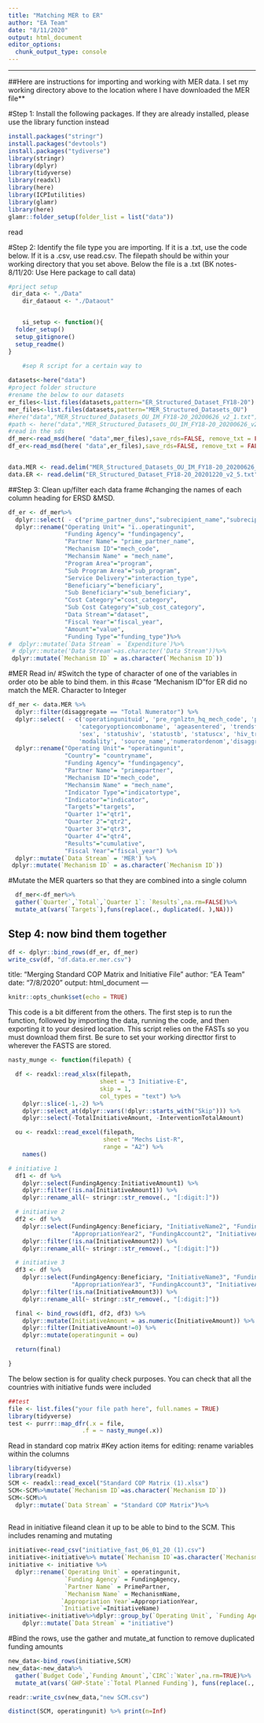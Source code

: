 ```yaml
---
title: "Matching MER to ER"
author: "EA Team"
date: "8/11/2020"
output: html_document
editor_options: 
  chunk_output_type: console
---
```

---


  
##Here are instructions for importing and working with MER data. I set my working directory above to the location where I have downloaded the MER file**
  
  
#Step 1: Install the following packages. If they are already installed, please use the library function instead
```r
install.packages("stringr")
install.packages("devtools")
install.packages("tydiverse")
library(stringr)
library(dplyr)
library(tidyverse)
library(readxl)
library(here)
library(ICPIutilities)
library(glamr)
library(here)
glamr::folder_setup(folder_list = list("data"))
```
read

#Step 2: Identify the file type you are importing. If it is a .txt, use the code below. If it is a .csv, use read.csv. The filepath should be within your working directory that you set above. Below the file is a .txt
 (BK notes-8/11/20: Use Here package to call data)
```r

#priject setup
 dir_data <- "./Data"
    dir_dataout <- "./Dataout"


    si_setup <- function(){
  folder_setup()
  setup_gitignore()
  setup_readme()
}
 
    #sep R script for a certain way to    

datasets<-here("data")
#project folder structure 
#rename the below to our datasets
er_files<-list.files(datasets,pattern="ER_Structured_Dataset_FY18-20") #have one with OU and one without
mer_files<-list.files(datasets,pattern="MER_Structured_Datasets_OU")
#here("data","MER_Structured_Datasets_OU_IM_FY18-20_20200626_v2_1.txt")
#path <- here("data","MER_Structured_Datasets_OU_IM_FY18-20_20200626_v2_1.txt")
#read in the sds
df_mer<-read_msd(here( "data",mer_files),save_rds=FALSE, remove_txt = FALSE)
df_er<-read_msd(here( "data",er_files),save_rds=FALSE, remove_txt = FALSE) #does this work with ER


data.MER <- read.delim("MER_Structured_Datasets_OU_IM_FY18-20_20200626_v2_1.txt", header = TRUE, sep = "\t",quote = "", dec = ".")
data.ER <- read.delim("ER_Structured_Dataset_FY18-20_20201220_v2_5.txt", header = TRUE, sep = "\t", quote = "", dec = ".")
```


##Step 3: Clean up/filter each data frame
#changing the names of each column heading for ERSD &MSD.
```r
df_er <- df_mer%>%
  dplyr::select( - c("prime_partner_duns","subrecipient_name","subrecipient_duns","award_number")) %>% 
  dplyr::rename("Operating Unit"= "ï..operatingunit",
                "Funding Agency"= "fundingagency",
                "Partner Name"= "prime_partner_name",
                "Mechanism ID"="mech_code",
                "Mechansim Name" = "mech_name",
                "Program Area"="program",
                "Sub Program Area"="sub_program",
                "Service Delivery"="interaction_type",
                "Beneficiary"="beneficiary",
                "Sub Beneficiary"="sub_beneficiary",
                "Cost Category"="cost_category",
                "Sub Cost Category"="sub_cost_category",
                "Data Stream"="dataset",
                "Fiscal Year"="fiscal_year",
                "Amount"="value",
                "Funding Type"="funding_type")%>%
#  dplyr::mutate(`Data Stream` = `Expenditure`)%>%
 # dplyr::mutate('Data Stream'=as.character('Data Stream'))%>%
 dplyr::mutate(`Mechanism ID` = as.character(`Mechanism ID`))
```
  
#MER Read in/
#Switch the type of character of one of the variables in order oto be able to bind them. in this
#case "Mechanism ID"for ER did no match the MER. Character to Integer
```r
df_mer <- data.MER %>% 
  dplyr::filter(disaggregate == "Total Numerator") %>%
  dplyr::select( - c('operatingunituid', 'pre_rgnlztn_hq_mech_code', 'prime_partner_duns',	'award_number',	
                    'categoryoptioncomboname', 'ageasentered', 'trendsfine', 'trendssemifine', 'trendscoarse',	
                    'sex', 'statushiv',	'statustb', 'statuscx', 'hiv_treatment_status', 'otherdisaggregate', 'otherdisaggregate_sub',	
                    'modality', 'source_name','numeratordenom','disaggregate','standardizeddisaggregate')) %>% 
  dplyr::rename("Operating Unit"= "operatingunit",
                "Country"= "countryname",
                "Funding Agency"= "fundingagency",
                "Partner Name"= "primepartner",
                "Mechanism ID"="mech_code",
                "Mechansim Name" = "mech_name",
                "Indicator Type"="indicatortype",
                "Indicator"="indicator",
                "Targets"="targets",
                "Quarter 1"="qtr1",
                "Quarter 2"="qtr2",
                "Quarter 3"="qtr3",
                "Quarter 4"="qtr4",
                "Results"="cumulative",
                "Fiscal Year"="fiscal_year") %>% 
  dplyr::mutate(`Data Stream` = 'MER') %>% 
 dplyr::mutate(`Mechanism ID` = as.character(`Mechanism ID`))
```  
#Mutate the MER quarters so that they are combined into a single column
```r
  df_mer<-df_mer%>%
  gather(`Quarter`,`Total`,`Quarter 1`: `Results`,na.rm=FALSE)%>%
  mutate_at(vars(`Targets`),funs(replace(., duplicated(. ),NA)))
```
## Step 4: now bind them together
```r
df <- dplyr::bind_rows(df_er, df_mer)
write_csv(df, "df.data.er.mer.csv")
```


title: "Merging Standard COP Matrix and Initiative File"
author: "EA Team"
date: "7/8/2020"
output: html_document
---


```r
knitr::opts_chunk$set(echo = TRUE)
```

This code is a bit different from the others. The first step is to run the function, followed by importing the data, running the code, and then exporting it to your desired location. This script relies on the FASTs so you must download them first. Be sure to set your working directtor first to wherever the FASTS are stored. 


```r
nasty_munge <- function(filepath) {

  df <- readxl::read_xlsx(filepath,
                          sheet = "3 Initiative-E",
                          skip = 1,
                          col_types = "text") %>%
    dplyr::slice(-1,-2) %>%
    dplyr::select_at(dplyr::vars(!dplyr::starts_with("Skip"))) %>%
    dplyr::select(-TotalInitiativeAmount, -InterventionTotalAmount)

  ou <- readxl::read_excel(filepath,
                           sheet = "Mechs List-R",
                           range = "A2") %>%
    names()

# initiative 1
  df1 <- df %>%
    dplyr::select(FundingAgency:InitiativeAmount1) %>%
    dplyr::filter(!is.na(InitiativeAmount1)) %>%
    dplyr::rename_all(~ stringr::str_remove(., "[:digit:]"))

  # initiative 2
  df2 <- df %>%
    dplyr::select(FundingAgency:Beneficiary, "InitiativeName2", "FundingType2", "FundingCategory2",
                  "AppropriationYear2", "FundingAccount2", "InitiativeAmount2") %>%
    dplyr::filter(!is.na(InitiativeAmount2)) %>%
    dplyr::rename_all(~ stringr::str_remove(., "[:digit:]"))

  # initiative 3
  df3 <- df %>%
    dplyr::select(FundingAgency:Beneficiary, "InitiativeName3", "FundingType3", "FundingCategory3",
                  "AppropriationYear3", "FundingAccount3", "InitiativeAmount3") %>%
    dplyr::filter(!is.na(InitiativeAmount3)) %>%
    dplyr::rename_all(~ stringr::str_remove(., "[:digit:]"))

  final <- bind_rows(df1, df2, df3) %>%
    dplyr::mutate(InitiativeAmount = as.numeric(InitiativeAmount)) %>%
    dplyr::filter(InitiativeAmount!=0) %>%
    dplyr::mutate(operatingunit = ou)

  return(final)

}

```
The below section is for quality check purposes. You can check that all the countries with initiative funds were included
```r
##test
file <- list.files("your file path here", full.names = TRUE)
library(tidyverse)
test <- purrr::map_dfr(.x = file,
                     .f = ~ nasty_munge(.x))
```

Read in standard cop matrix 
#Key action items for editing: rename variables within the columns
```r
library(tidyverse)
library(readxl)
SCM <- readxl::read_excel("Standard COP Matrix (1).xlsx")
SCM<-SCM%>%mutate(`Mechanism ID`=as.character(`Mechanism ID`))
SCM<-SCM%>%
  dplyr::mutate(`Data Stream` = "Standard COP Matrix")%>%
  
```

Read in initiative fileand clean it up to be able to bind to the SCM. This includes renaming and mutating
```r
initiative<-read_csv("initiative_fast_06_01_20 (1).csv")
initiative<-initiative%>% mutate(`Mechanism ID`=as.character(`Mechanism ID`))
initiative <- initiative %>%
  dplyr::rename(`Operating Unit` = operatingunit,
                `Funding Agency` = FundingAgency,
                `Partner Name` = PrimePartner,
                `Mechanism Name` = MechanismName,
               `Appropriation Year`=AppropriationYear,
               `Initiative`=InitiativeName)
initiative<-initiative%>%dplyr::group_by(`Operating Unit`, `Funding Agency`, `Mechanism ID`, `Partner Name`, `Mechanism Name`, `Appropriation Year`) %>%
    dplyr::mutate(`Data Stream` = "initiative")

```
#Bind the rows, use the gather and mutate_at function to remove duplicated funding amounts
```r
new_data<-bind_rows(initiative,SCM)
new_data<-new_data%>%
  gather(`Budget Code`,`Funding Amount`,`CIRC`:`Water`,na.rm=TRUE)%>%
  mutate_at(vars(`GHP-State`:`Total Planned Funding`), funs(replace(., duplicated (. ), NA)))
```

```r
readr::write_csv(new_data,"new SCM.csv")

distinct(SCM, operatingunit) %>% print(n=Inf)
```
